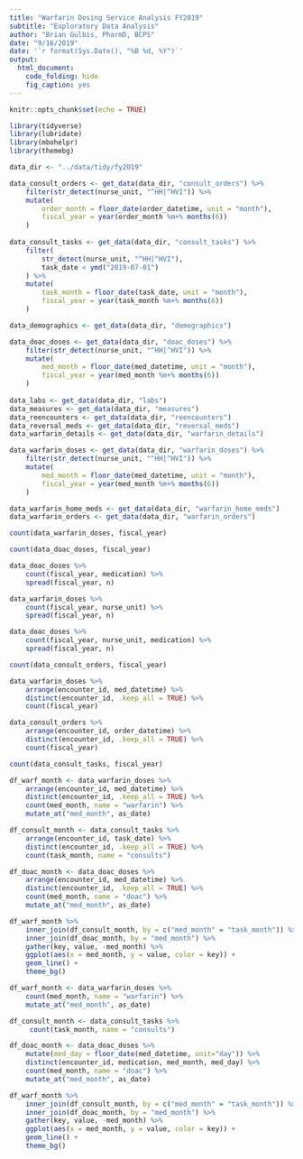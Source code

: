 ```yaml
---
title: "Warfarin Dosing Service Analysis FY2019"
subtitle: "Exploratory Data Analysis"
author: "Brian Gulbis, PharmD, BCPS"
date: "9/16/2019"
date: '`r format(Sys.Date(), "%B %d, %Y")`'
output: 
  html_document:
    code_folding: hide
    fig_caption: yes
---
```


```r
knitr::opts_chunk$set(echo = TRUE)
```

```r
library(tidyverse)
library(lubridate)
library(mbohelpr)
library(themebg)

data_dir <- "../data/tidy/fy2019"

data_consult_orders <- get_data(data_dir, "consult_orders") %>%
    filter(str_detect(nurse_unit, "^HH|^HVI")) %>%
    mutate(
        order_month = floor_date(order_datetime, unit = "month"),
        fiscal_year = year(order_month %m+% months(6))
    )
    
data_consult_tasks <- get_data(data_dir, "consult_tasks") %>%
    filter(
        str_detect(nurse_unit, "^HH|^HVI"),
        task_date < ymd("2019-07-01")
    ) %>%
    mutate(
        task_month = floor_date(task_date, unit = "month"),
        fiscal_year = year(task_month %m+% months(6))
    )

data_demographics <- get_data(data_dir, "demographics")

data_doac_doses <- get_data(data_dir, "doac_doses") %>%
    filter(str_detect(nurse_unit, "^HH|^HVI")) %>%
    mutate(
        med_month = floor_date(med_datetime, unit = "month"),
        fiscal_year = year(med_month %m+% months(6))
    )
    
data_labs <- get_data(data_dir, "labs")
data_measures <- get_data(data_dir, "measures")
data_reencounters <- get_data(data_dir, "reencounters")
data_reversal_meds <- get_data(data_dir, "reversal_meds")
data_warfarin_details <- get_data(data_dir, "warfarin_details")

data_warfarin_doses <- get_data(data_dir, "warfarin_doses") %>%
    filter(str_detect(nurse_unit, "^HH|^HVI")) %>%
    mutate(
        med_month = floor_date(med_datetime, unit = "month"),
        fiscal_year = year(med_month %m+% months(6))
    )

data_warfarin_home_meds <- get_data(data_dir, "warfarin_home_meds")
data_warfarin_orders <- get_data(data_dir, "warfarin_orders")

```

```r
count(data_warfarin_doses, fiscal_year) 
```

```r
count(data_doac_doses, fiscal_year)
```

```r
data_doac_doses %>%
    count(fiscal_year, medication) %>%
    spread(fiscal_year, n)
```


```r
data_warfarin_doses %>%
    count(fiscal_year, nurse_unit) %>%
    spread(fiscal_year, n)
```

```r
data_doac_doses %>%
    count(fiscal_year, nurse_unit, medication) %>%
    spread(fiscal_year, n)
```


```r
count(data_consult_orders, fiscal_year)
```

```r
data_warfarin_doses %>%
    arrange(encounter_id, med_datetime) %>%
    distinct(encounter_id, .keep_all = TRUE) %>%
    count(fiscal_year)
```

```r
data_consult_orders %>%
    arrange(encounter_id, order_datetime) %>%
    distinct(encounter_id, .keep_all = TRUE) %>%
    count(fiscal_year)
```

```r
count(data_consult_tasks, fiscal_year)
```

```r
df_warf_month <- data_warfarin_doses %>%
    arrange(encounter_id, med_datetime) %>%
    distinct(encounter_id, .keep_all = TRUE) %>%
    count(med_month, name = "warfarin") %>%
    mutate_at("med_month", as_date)

df_consult_month <- data_consult_tasks %>%
    arrange(encounter_id, task_date) %>%
    distinct(encounter_id, .keep_all = TRUE) %>%
    count(task_month, name = "consults")

df_doac_month <- data_doac_doses %>%
    arrange(encounter_id, med_datetime) %>%
    distinct(encounter_id, .keep_all = TRUE) %>%
    count(med_month, name = "doac") %>%
    mutate_at("med_month", as_date)

df_warf_month %>%
    inner_join(df_consult_month, by = c("med_month" = "task_month")) %>%
    inner_join(df_doac_month, by = "med_month") %>%
    gather(key, value, -med_month) %>%
    ggplot(aes(x = med_month, y = value, color = key)) +
    geom_line() +
    theme_bg()

```

```r
df_warf_month <- data_warfarin_doses %>%
    count(med_month, name = "warfarin") %>%
    mutate_at("med_month", as_date)

df_consult_month <- data_consult_tasks %>%
     count(task_month, name = "consults")

df_doac_month <- data_doac_doses %>%
    mutate(med_day = floor_date(med_datetime, unit="day")) %>%
    distinct(encounter_id, medication, med_month, med_day) %>%
    count(med_month, name = "doac") %>%
    mutate_at("med_month", as_date)

df_warf_month %>%
    inner_join(df_consult_month, by = c("med_month" = "task_month")) %>%
    inner_join(df_doac_month, by = "med_month") %>%
    gather(key, value, -med_month) %>%
    ggplot(aes(x = med_month, y = value, color = key)) +
    geom_line() +
    theme_bg()

```


